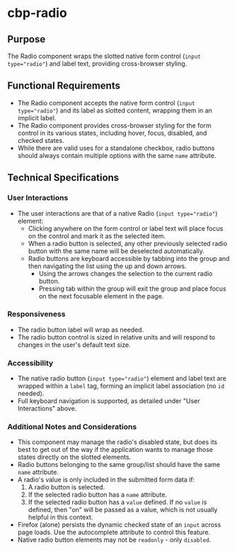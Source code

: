 
<Meta title="Components/Radio/Specifications" />

# cbp-radio

## Purpose

The Radio component wraps the slotted native form control (`input type="radio"`) and label text, providing cross-browser styling.

## Functional Requirements

* The Radio component accepts the native form control (`input type="radio"`) and its label as slotted content, wrapping them in an implicit label.
* The Radio component provides cross-browser styling for the form control in its various states, including hover, focus, disabled, and checked states.
* While there are valid uses for a standalone checkbox, radio buttons should always contain multiple options with the same `name` attribute.

## Technical Specifications

### User Interactions

* The user interactions are that of a native Radio (`input type="radio"`) element:
  * Clicking anywhere on the form control or label text will place focus on the control and mark it as the selected item.
  * When a radio button is selected, any other previously selected radio button with the same name will be deselected automatically.
  * Radio buttons are keyboard accessible by tabbing into the group and then navigating the list using the up and down arrows.
    * Using the arrows changes the selection to the current radio button.
    * Pressing tab within the group will exit the group and place focus on the next focusable element in the page.

### Responsiveness

* The radio button label will wrap as needed.
* The radio button control is sized in relative units and will respond to changes in the user's default text size.

### Accessibility

* The native radio button (`input type="radio"`) element and label text are wrapped within a `label` tag, forming an implicit label association (no `id` needed).
* Full keyboard navigation is supported, as detailed under "User Interactions" above.

### Additional Notes and Considerations

* This component may manage the radio's disabled state, but does its best to get out of the way if the application wants to manage those states directly on the slotted elements.
* Radio buttons belonging to the same group/list should have the same `name` attribute.
* A radio's value is only included in the submitted form data if:
  1. A radio button is selected.
  2. If the selected radio button has a `name` attribute.
  3. If the selected radio button has a `value` defined. If no `value` is defined, then "on" will be passed as a value, which is not usually helpful in this context.
* Firefox (alone) persists the dynamic checked state of an `input` across page loads. Use the autocomplete attribute to control this feature.
* Native radio button elements may not be `readonly` - only `disabled`.